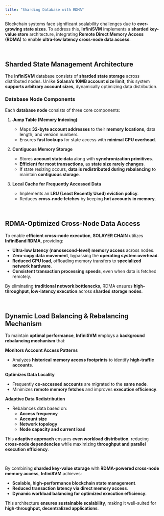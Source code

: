 ```yaml
---
title: "Sharding Database with RDMA"
---
```


Blockchain systems face significant scalability challenges due to **ever-growing state sizes**. To address this, **InfiniSVM** implements a **sharded key-value store** architecture, integrating **Remote Direct Memory Access (RDMA)** to enable **ultra-low latency cross-node data access**.

<br />

## **Sharded State Management Architecture**

The **InfiniSVM** database consists of **sharded state storage** across distributed nodes. Unlike **Solana’s 10MB account size limit**, this system **supports arbitrary account sizes**, dynamically optimizing data distribution.

### **Database Node Components**
Each **database node** consists of three core components:

1. **Jump Table (Memory Indexing)**
   - Maps **32-byte account addresses** to their **memory locations**, data length, and version numbers.
   - Ensures **fast lookups** for state access with **minimal CPU overhead**.

2. **Contiguous Memory Storage**
   - Stores **account state data** along with **synchronization primitives**.
   - **Efficient for most transactions**, as **state size rarely changes**.
   - If state resizing occurs, **data is redistributed during rebalancing** to maintain **contiguous storage**.

3. **Local Cache for Frequently Accessed Data**
   - Implements an **LRU (Least Recently Used) eviction policy**.
   - Reduces **cross-node fetches** by keeping **hot accounts in memory**.

<br />

## **RDMA-Optimized Cross-Node Data Access**

To enable **efficient cross-node execution**, **SOLAYER CHAIN** utilizes **InfiniBand RDMA**, providing:

- **Ultra-low latency (nanosecond-level) memory access** across nodes.
- **Zero-copy data movement**, bypassing the **operating system overhead**.
- **Reduced CPU load**, offloading memory transfers to **specialized network hardware**.
- **Consistent transaction processing speeds**, even when data is fetched remotely.

By eliminating **traditional network bottlenecks**, RDMA ensures **high-throughput, low-latency execution** across **sharded storage nodes**.

<br />

## **Dynamic Load Balancing & Rebalancing Mechanism**

To maintain **optimal performance**, **InfiniSVM** employs a **background rebalancing mechanism** that:

**Monitors Account Access Patterns**  
   - Analyzes **historical memory access footprints** to identify **high-traffic accounts**.

**Optimizes Data Locality**  
   - Frequently **co-accessed accounts** are migrated to the **same node**.
   - Minimizes **remote memory fetches** and improves **execution efficiency**.

**Adaptive Data Redistribution**  
   - Rebalances data based on:
     - **Access frequency**
     - **Account size**
     - **Network topology**
     - **Node capacity and current load**

This **adaptive approach** ensures **even workload distribution**, reducing **cross-node dependencies** while maximizing **throughput and parallel execution efficiency**.

<br />

By combining **sharded key-value storage** with **RDMA-powered cross-node memory access**, **InfiniSVM** achieves:

- **Scalable, high-performance blockchain state management**.
- **Reduced transaction latency via direct memory access**.
- **Dynamic workload balancing for optimized execution efficiency**.

This architecture **ensures sustainable scalability**, making it well-suited for **high-throughput, decentralized applications**.
